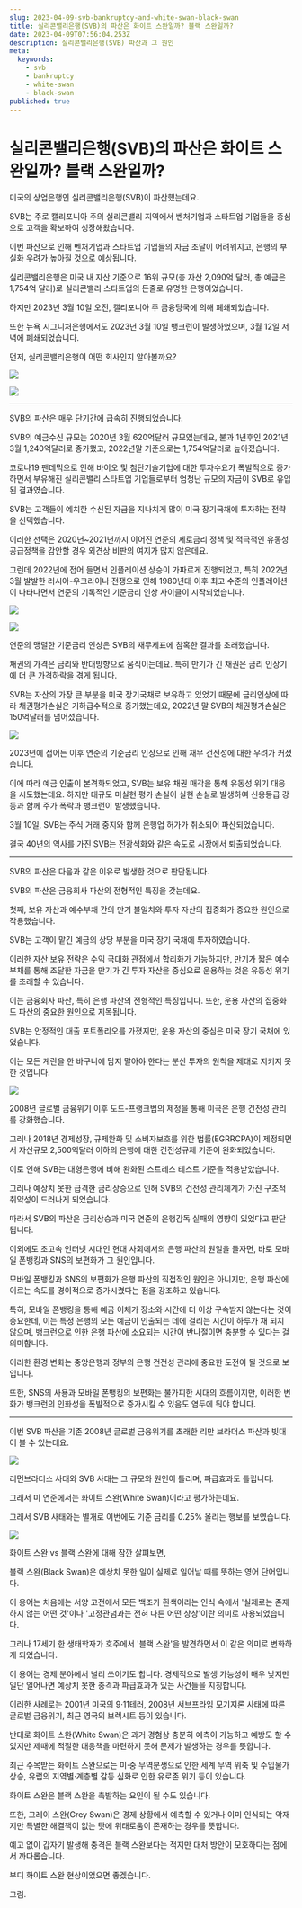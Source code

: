 ```yaml
---
slug: 2023-04-09-svb-bankruptcy-and-white-swan-black-swan
title: 실리콘밸리은행(SVB)의 파산은 화이트 스완일까? 블랙 스완일까?
date: 2023-04-09T07:56:04.253Z
description: 실리콘밸리은행(SVB) 파산과 그 원인
meta:
  keywords:
    - svb
    - bankruptcy
    - white-swan
    - black-swan
published: true
---
```


# 실리콘밸리은행(SVB)의 파산은 화이트 스완일까? 블랙 스완일까?

미국의 상업은행인 실리콘밸리은행(SVB)이 파산했는데요.

SVB는 주로 캘리포니아 주의 실리콘밸리 지역에서 벤처기업과 스타트업 기업들을 중심으로 고객을 확보하여 성장해왔습니다.

이번 파산으로 인해 벤처기업과 스타트업 기업들의 자금 조달이 어려워지고, 은행의 부실화 우려가 높아질 것으로 예상됩니다.

실리콘밸리은행은 미국 내 자산 기준으로 16위 규모(총 자산 2,090억 달러, 총 예금은 1,754억 달러)로 실리콘밸리 스타트업의 돈줄로 유명한 은행이었습니다.

하지만 2023년 3월 10일 오전, 캘리포니아 주 금융당국에 의해 폐쇄되었습니다.

또한 뉴욕 시그니처은행에서도 2023년 3월 10일 뱅크런이 발생하였으며, 3월 12일 저녁에 폐쇄되었습니다.

먼저, 실리콘밸리은행이 어떤 회사인지 알아볼까요?

![](https://blogger.googleusercontent.com/img/a/AVvXsEgqbn9rjbsrVjZiEUkclyOkjqLjzkH2WzlUkzO9rmYunD8BGExgOosgvbKNB41Orbcmb9LkpqWGgECGGkVmjB-TP8qK8-08H4w6CU2HmN7lfHcYVx2-Ihk6FnZsPt1IInVppTtLY2_gJ0k_0lWZOIAWExrLVUYFCNgqkKGzAsoxadwss06DSzQZ9U8n)

![](https://blogger.googleusercontent.com/img/a/AVvXsEgD3PJleoDTosJu7FnYIXEKMqkp4Mt1yg3bMS8YfoSCeo_jp5p0rKzvvzNH2ZwVLYnk_tP4m6AJMHEbk6TN-EZtI1dpH-EIrKxgU7HIJWaQpswuf1kXIW0IUS2N2wU3aGFqSrfhQ6tBrrLUBeSYhNgAxEPCSaUgTcmHlbsnIkW4EF52Oqp8f4zH0VGp)

---

SVB의 파산은 매우 단기간에 급속히 진행되었습니다.

SVB의 예금수신 규모는 2020년 3월 620억달러 규모였는데요, 불과 1년후인 2021년 3월 1,240억달러로 증가했고, 2022년말 기준으로는 1,754억달러로 높아졌습니다.

코로나19 팬데믹으로 인해 바이오 및 첨단기술기업에 대한 투자수요가 폭발적으로 증가하면서 부유해진 실리콘밸리 스타트업 기업들로부터 엄청난 규모의 자금이 SVB로 유입된 결과였습니다.

SVB는 고객들이 예치한 수신된 자금을 지나치게 많이 미국 장기국채에 투자하는 전략을 선택했습니다.

이러한 선택은 2020년~2021년까지 이어진 연준의 제로금리 정책 및 적극적인 유동성 공급정책을 감안할 경우 외견상 비판의 여지가 많지 않은데요.

그런데 2022년에 접어 들면서 인플레이션 상승이 가파르게 진행되었고, 특히 2022년 3월 발발한 러시아-우크라이나 전쟁으로 인해 1980년대 이후 최고 수준의 인플레이션이 나타나면서 연준의 기록적인 기준금리 인상 사이클이 시작되었습니다.

![](https://blogger.googleusercontent.com/img/a/AVvXsEjAsCyBfZ_iouiT9tmeZbN-jAMmm5QMenRmyeZqQR_znp6cWXx_7VSRHWswwUb3Qj6dNgNaVjkF42t2F-SgFh7I7IjP5s4qg0tvXlpYR7XdNNAFL6CykkxHF-FXlkqAMbxF6MrknUbTq44NsOjn-v5MqOu3NkZeckM-UeXM5VsdJXv9GgR32lp4Tt9L)

![](https://blogger.googleusercontent.com/img/a/AVvXsEg9td_JJa64R7hhEpJV0Z9H5oosXWJwih8KquzjOQe_Gh-ZjGPxSZgRyc5UCyqaduP7ilW9aL1j0SDKHYaX-rEyHKlbhoCM4jmN2olFgvDXDEk_IcvBGlU8e4A-YIxv6E8aY9a7xY4DRqkriDkbU9Fos5HugRJjd_86gJXH9bzW03SVpe13NSnncA6a)

연준의 맹렬한 기준금리 인상은 SVB의 재무제표에 참혹한 결과를 초래했습니다.

채권의 가격은 금리와 반대방향으로 움직이는데요. 특히 만기가 긴 채권은 금리 인상기에 더 큰 가격하락을 겪게 됩니다.

SVB는 자산의 가장 큰 부분을 미국 장기국채로 보유하고 있었기 때문에 금리인상에 따라 채권평가손실은 기하급수적으로 증가했는데요, 2022년 말 SVB의 채권평가손실은 150억달러를 넘어섰습니다.

![](https://blogger.googleusercontent.com/img/a/AVvXsEjr3n0XUzLU2PyuH94tQBv6JvzzvQ2Evnx50Nyg2A9gf-Iifl5J48V6eScRImzGFoB31hmNyIbKU_nKUeHWCzdYC2AXGdKzdU3trQ1t0oqeEfPmLY091JKuso8-f-GpyvEmvNxHhc_Nbg6D9BRHwVpr7X_DuU90CAy0TOZ0IsrdRqieR6ZypqjCjb3X)

2023년에 접어든 이후 연준의 기준금리 인상으로 인해 재무 건전성에 대한 우려가 커졌습니다.

이에 따라 예금 인출이 본격화되었고, SVB는 보유 채권 매각을 통해 유동성 위기 대응을 시도했는데요. 하지만 대규모 미실현 평가 손실이 실현 손실로 발생하여 신용등급 강등과 함께 주가 폭락과 뱅크런이 발생했습니다.

3월 10일, SVB는 주식 거래 중지와 함께 은행업 허가가 취소되어 파산되었습니다.

결국 40년의 역사를 가진 SVB는 전광석화와 같은 속도로 시장에서 퇴출되었습니다.

---

SVB의 파산은 다음과 같은 이유로 발생한 것으로 판단됩니다. 

SVB의 파산은 금융회사 파산의 전형적인 특징을 갖는데요.

첫째, 보유 자산과 예수부채 간의 만기 불일치와 투자 자산의 집중화가 중요한 원인으로 작용했습니다.

SVB는 고객이 맡긴 예금의 상당 부분을 미국 장기 국채에 투자하였습니다.

이러한 자산 보유 전략은 수익 극대화 관점에서 합리화가 가능하지만, 만기가 짧은 예수부채를 통해 조달한 자금을 만기가 긴 투자 자산을 중심으로 운용하는 것은 유동성 위기를 초래할 수 있습니다.

이는 금융회사 파산, 특히 은행 파산의 전형적인 특징입니다. 또한, 운용 자산의 집중화도 파산의 중요한 원인으로 지목됩니다.

SVB는 안정적인 대출 포트폴리오를 가졌지만, 운용 자산의 중심은 미국 장기 국채에 있었습니다.

이는 모든 계란을 한 바구니에 담지 말아야 한다는 분산 투자의 원칙을 제대로 지키지 못한 것입니다.

![](https://blogger.googleusercontent.com/img/a/AVvXsEiQn7M1B1ls24wW_ji5pCPcI71GmzpBbRhJCBz0gVhHixItmChLJNV6oJu8fowIxm7wmX0l9iz_p7O0SKkNRYqAHapIGgrnwnHJsaCmsXCdNnRCjnSyZSiKRvZXgUeXM7IMBYOc_KxNMu_8sWtZpgU_1My7to0dHQu7TBpD5HRkIrcT1o8WEIlE_e3Y)

2008년 글로벌 금융위기 이후 도드-프랭크법의 제정을 통해 미국은 은행 건전성 관리를 강화했습니다.

그러나 2018년 경제성장, 규제완화 및 소비자보호를 위한 법률(EGRRCPA)이 제정되면서 자산규모 2,500억달러 이하의 은행에 대한 건전성규제 기준이 완화되었습니다.

이로 인해 SVB는 대형은행에 비해 완화된 스트레스 테스트 기준을 적용받았습니다.

그러나 예상치 못한 급격한 금리상승으로 인해 SVB의 건전성 관리체계가 가진 구조적 취약성이 드러나게 되었습니다.

따라서 SVB의 파산은 금리상승과 미국 연준의 은행감독 실패의 영향이 있었다고 판단됩니다.

이외에도 초고속 인터넷 시대인 현대 사회에서의 은행 파산의 원일을 들자면, 바로 모바일 폰뱅킹과 SNS의 보편화가 그 원인입니다.

모바일 폰뱅킹과 SNS의 보편화가 은행 파산의 직접적인 원인은 아니지만, 은행 파산에 이르는 속도를 경이적으로 증가시켰다는 점을 강조하고 있습니다.

특히, 모바일 폰뱅킹을 통해 예금 이체가 장소와 시간에 더 이상 구속받지 않는다는 것이 중요한데, 이는 특정 은행의 모든 예금이 인출되는 데에 걸리는 시간이 하루가 채 되지 않으며, 뱅크런으로 인한 은행 파산에 소요되는 시간이 반나절이면 충분할 수 있다는 걸 의미합니다.

이러한 환경 변화는 중앙은행과 정부의 은행 건전성 관리에 중요한 도전이 될 것으로 보입니다.

또한, SNS의 사용과 모바일 폰뱅킹의 보편화는 불가피한 시대의 흐름이지만, 이러한 변화가 뱅크런의 인화성을 폭발적으로 증가시킬 수 있음도 염두에 둬야 합니다. 

---

이번 SVB 파산을 기존 2008년 글로벌 금융위기를 초래한 리만 브라더스 파산과 빗대어 볼 수 있는데요.

![](https://blogger.googleusercontent.com/img/a/AVvXsEiGftxFwFC3tdMxNlaARNiYsyZTtqgrN88fwe9yc5R4B-pZXizAlbmV9z6yAH-bY67o3G1AOTLzGUwFC2fz9oYc8n-n6_bGz5tJJxZr9wLZzj2jTF0DY8EU7kcDjEfysAZxOoVgZgu0c985DvB2QhVQUDit-3LKT5lp7wcZuZFOpzVu6VSoOnAYaVMa)

리먼브라더스 사태와 SVB 사태는 그 규모와 원인이 틀리며, 파급효과도 틀립니다.

그래서 미 연준에서는 화이트 스완(White Swan)이라고 평가하는데요.

그래서 SVB 사태와는 별개로 이번에도 기준 금리를 0.25% 올리는 행보를 보였습니다.

![](https://blogger.googleusercontent.com/img/a/AVvXsEgA_cJt9TToYFR7PzN82sDwKsTmsCRkk1OV1mpovs2Fwokd-dtkNwiiKcOi_D-HQAIk8uGEdFSHqoyqsH2ypRMD_sJqH-Csy3NHFNOrYJxC2OkKH3v6KS4hY0BLg1VZf-1ZP-4ZrB3hxHSBO0s5O62JufDyFWYmTsRZAjFDV0G6cFsvZbRQG77xCID1)

화이트 스완 vs 블랙 스완에 대해 잠깐 살펴보면,

블랙 스완(Black Swan)은 예상치 못한 일이 실제로 일어날 때를 뜻하는 영어 단어입니다.

이 용어는 처음에는 서양 고전에서 모든 백조가 흰색이라는 인식 속에서 '실제로는 존재하지 않는 어떤 것'이나 '고정관념과는 전혀 다른 어떤 상상'이란 의미로 사용되었습니다.

그러나 17세기 한 생태학자가 호주에서 '블랙 스완'을 발견하면서 이 같은 의미로 변화하게 되었습니다.

이 용어는 경제 분야에서 널리 쓰이기도 합니다. 경제적으로 발생 가능성이 매우 낮지만 일단 일어나면 예상치 못한 충격과 파급효과가 있는 사건들을 지칭합니다.

 이러한 사례로는 2001년 미국의 9·11테러, 2008년 서브프라임 모기지론 사태에 따른 글로벌 금융위기, 최근 영국의 브렉시트 등이 있습니다.

반대로 화이트 스완(White Swan)은 과거 경험상 충분히 예측이 가능하고 예방도 할 수 있지만 제때에 적절한 대응책을 마련하지 못해 문제가 발생하는 경우를 뜻합니다.

최근 주목받는 화이트 스완으로는 미·중 무역분쟁으로 인한 세계 무역 위축 및 수입물가 상승, 유럽의 지역별·계층별 갈등 심화로 인한 유로존 위기 등이 있습니다.

 화이트 스완은 블랙 스완을 촉발하는 요인이 될 수도 있습니다.

또한, 그레이 스완(Grey Swan)은 경제 상황에서 예측할 수 있거나 이미 인식되는 악재지만 특별한 해결책이 없는 탓에 위태로움이 존재하는 경우를 뜻합니다.

예고 없이 갑자기 발생해 충격은 블랙 스완보다는 적지만 대처 방안이 모호하다는 점에서 까다롭습니다.

부디 화이트 스완 현상이었으면 좋겠습니다.

그럼.